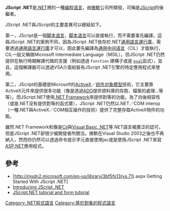 {{NoteTA|G1=IT}}
{{Infobox programming language
| name                   = JScript .NET
| paradigm               = [[編程範型|多重范式]]
| generation             = 
| year                   = 
| designer               = 
| developer              = [[Microsoft|Microsoft Corporation]]
| latest release version = 
| latest release date    = 
| typing                 = [[鸭子类型|鸭子类型]]、[[弱类型|弱类型]]、[[动态类型|动态类型]]
| implementations        = 
| dialects               = 
| influenced_by          = [[JScript|JScript]]／[[ECMAScript|ECMAScript]]
| influenced             = 
| platform = [[.NET_Framework|.NET Framework]]
}}
{{Infobox file format
| name      = JScript .NET
| extension = .js
| mime      = 
}}
'''JScript .NET'''是[[.NET_Framework|.NET]]裡的一種[[编程语言|编程语言]]，由[[微軟|微軟]]公司所開發，可稱是[[JScript|JScript]]的後繼者。

JScript .NET與JScript的主要差異可以總結如下。

第一，JScript是一個[[脚本语言|脚本语言]]，[[脚本语言|脚本语言]]可以直接執行，而不需要事先編譯。這與JScript .NET的案例不同，因為JScript .NET依存於.NET[[通用語言運行庫|通用語言運行庫]]，需要透過[[通用語言運行庫|通用語言運行庫]]才可以，因此要先編譯為[[通用中间语言|通用中间语言]]（CIL）才能執行，CIL一般又稱做Microsoft Intermediate Language（MSIL）。但JScript .NET仍然提供在執行時期解譯代碼的支援（例如透過 <code>Function</code> 建構子或是 <code>[[eval#JavaScript|eval]]</code>函式），並且，這個解譯器可以透過VSA介面給裝有JScript .NET引擎的特定應用程式來使用。

第二，JScript的基礎是Microsoft的[[ActiveX|ActiveX]]／[[组件对象模型|组件对象模型]]技術，它主要靠ActiveX元件來提供很多功能（像是透過[[ADO|ADO]]提供資料庫的存取、檔案的處理...等等）。而JScript.NET使用[[.NET_Framework|.NET Framework]]來提供對等的功能。為了向後相容性（或是.NET沒有提供對等的函式庫），JScript .NET仍然以.NET／COM interop（一種.NET與ActiveX／COM相互操作的技術）提供了完整存取ActiveX物件的功能。

雖然.NET Framework和像是[[C♯|C♯]]與[[Visual_Basic_.NET|Visual Basic .NET]]等.NET語言被廣泛的認可，但是JScript .NET卻很少被開發者所關注。微軟在Visual Studio 2003之後也不再納入，然而你仍然可以透過命令提示字元直接使用jsc或是使用JScript .NET來寫[[ASP.NET|ASP.NET]]應用程式。

== 參考 ==
* [http://msdn2.microsoft.com/en-us/library/3bf5fs13(vs.71).aspx Getting Started With JScript .NET] {{Wayback|url=http://msdn2.microsoft.com/en-us/library/3bf5fs13(vs.71).aspx |date=20080423090702 }}
* [http://msdn2.microsoft.com/en-us/library/ms974588.aspx Introducing JScript .NET] {{Wayback|url=http://msdn2.microsoft.com/en-us/library/ms974588.aspx |date=20080905062446 }}
* [https://web.archive.org/web/20080205045658/http://www.geocities.com/Jeff_Louie/jscript_net_windows_form.htm JScript.NET tutorial and form tutorial]

{{DotNET}}
{{ECMAScript}}

[[Category:.NET程式語言|Category:.NET程式語言]]
[[Category:基於對象的程式語言|Category:基於對象的程式語言]]